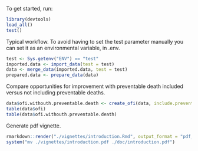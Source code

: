 To get started, run:

```r
library(devtools)
load_all()
test()
```

Typical workflow. To avoid having to set the test parameter manually you can set it as an environmental variable, in .env.

```r
test <- Sys.getenv("ENV") == "test"
imported.data <- import_data(test = test)
data <- merge_data(imported.data, test = test)
prepared.data <- prepare_data(data)
```

Compare opportunities for improvement with preventable death included versus not including preventable deaths.

```r
data$ofi.withouth.preventable.death <- create_ofi(data, include.preventable.death = FALSE)
table(data$ofi)
table(data$ofi.withouth.preventable.death)
```

Generate pdf vignette.

```r
rmarkdown::render("./vignettes/introduction.Rmd", output_format = "pdf_document")
system("mv ./vignettes/introduction.pdf ./doc/introduction.pdf")
```
